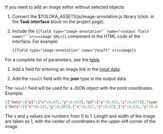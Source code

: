 If you need to add an image editor without selected objects:

1. Connect the $TOLOKA_ASSETS/js/image-annotation.js library (click <img src="https://tlk-infra-front.azureedge.net/portal-static/uploaded/images/1675425167322/1675425167322_original_svg.svg" alt="" /> in the **Task interface** block on the project page).

1. Include the `{{field type="image-annotation"``name="<output field name>"``src=<image URL>}}` component in the HTML code of the interface. For example:

    ```html
    {{field type="image-annotation" name="result" src=image}}
    ```

For a complete list of parameters, see the [table](#parameters).

1. Add a field for entering an image link in the [input data](/docs/guide/incoming).

1. Add the `result` field with the **json** type in the output data.

The `result` field will be used for a JSON object with the point coordinates. Example:

```json
[{"data":{"p1":{"x":0.472,"y":0.413},"p2":{"x":0.932,"y":0.877}},"type":"rectangle"},
{"data":[{"x":0.143,"y":0.807},{"x":0.317,"y":0.87},{"x":0.511,"y":0.145},{"x":0.328,"y":0.096},{"x":0.096,"y":0.554}],"type":"polygon"}]
```

The _x_ and _y_ values are numbers from 0 to 1. Length and width of the image are taken as 1, with the center of coordinates in the upper-left corner of the image.
